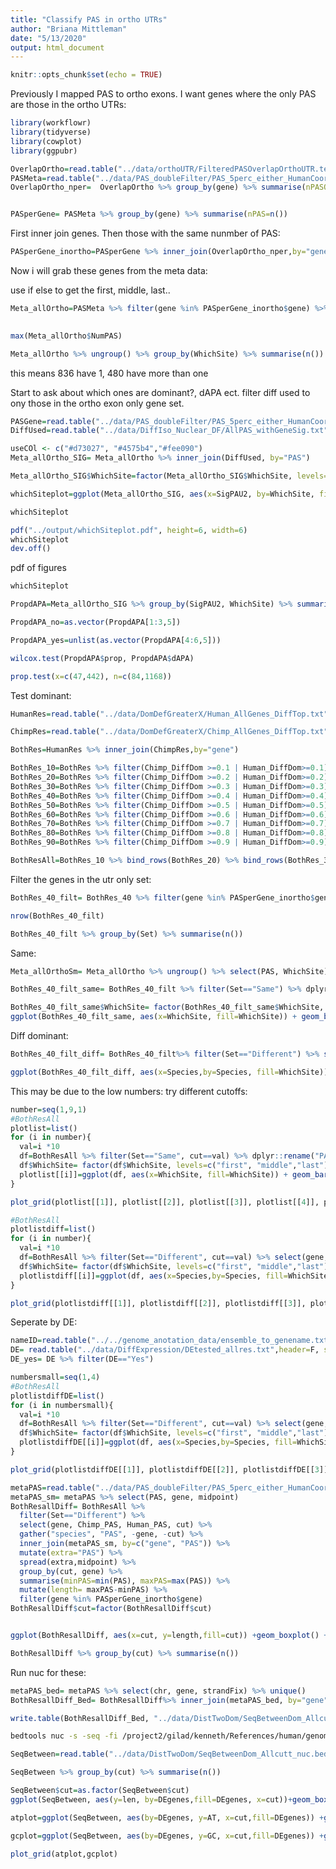 ```yaml
---
title: "Classify PAS in ortho UTRs"
author: "Briana Mittleman"
date: "5/13/2020"
output: html_document
---
```


```r
knitr::opts_chunk$set(echo = TRUE)
```

Previously I mapped PAS to ortho exons. I want genes where the only PAS are those in the ortho UTRs:  


```r
library(workflowr)
library(tidyverse)
library(cowplot)
library(ggpubr)
```

```r
OverlapOrtho=read.table("../data/orthoUTR/FilteredPASOverlapOrthoUTR.text", header = T,stringsAsFactors = F) 
PASMeta=read.table("../data/PAS_doubleFilter/PAS_5perc_either_HumanCoord_BothUsage_meta_doubleFilter.txt",header = T,stringsAsFactors = F) 
OverlapOrtho_nper=  OverlapOrtho %>% group_by(gene) %>% summarise(nPASOrtho=n())


PASperGene= PASMeta %>% group_by(gene) %>% summarise(nPAS=n())
```

First inner join genes. Then those with the same nunmber of PAS: 

```r
PASperGene_inortho=PASperGene %>% inner_join(OverlapOrtho_nper,by="gene") %>% filter(nPAS==nPASOrtho)


```

Now i will grab these genes from the meta data: 

use if else to get the first, middle, last.. 

```r
Meta_allOrtho=PASMeta %>% filter(gene %in% PASperGene_inortho$gene) %>% group_by(gene) %>% arrange(start) %>% mutate(NumPAS=ifelse(strandFix=="+", 1:n(), n():1),number=n()) %>% mutate(WhichSite=ifelse(number==NumPAS, ifelse(NumPAS==1, "single", "last"), ifelse(NumPAS==1, "first", "middle")))
                                
```

```r
max(Meta_allOrtho$NumPAS)
```


```r
Meta_allOrtho %>% ungroup() %>% group_by(WhichSite) %>% summarise(n())
```

this means 836 have 1, 480 have more than one

Start to ask about which ones are dominant?, dAPA ect. 
filter diff used to ony those in the ortho exon only gene set. 

```r
PASGene=read.table("../data/PAS_doubleFilter/PAS_5perc_either_HumanCoord_BothUsage_meta_doubleFilter.txt",stringsAsFactors = F, header = T) %>% select(PAS, chr, start, end,loc)
DiffUsed=read.table("../data/DiffIso_Nuclear_DF/AllPAS_withGeneSig.txt",header = T,stringsAsFactors = F) %>% inner_join(PASGene, by=c("chr",'start','end')) %>% filter(gene %in% PASperGene_inortho$gene) %>% select(PAS, SigPAU2)
```

```r

useCOl <- c("#d73027", "#4575b4","#fee090")
Meta_allOrtho_SIG= Meta_allOrtho %>% inner_join(DiffUsed, by="PAS")

Meta_allOrtho_SIG$WhichSite=factor(Meta_allOrtho_SIG$WhichSite, levels=c("last", "middle", "first"))

whichSiteplot=ggplot(Meta_allOrtho_SIG, aes(x=SigPAU2, by=WhichSite, fill=WhichSite)) + geom_bar(stat="count", position = "fill") + labs(x="Differentially used PAS",y="Proportion of sites", title="Differentially used PAS are more likely to be the \nfirst site in orthologous 3' UTRs") + scale_fill_manual(values=useCOl, name="") + theme(legend.position = "bottom")

whichSiteplot
```

```r
pdf("../output/whichSiteplot.pdf", height=6, width=6)
whichSiteplot
dev.off()
```

pdf of figures 
```r
whichSiteplot
```

```r
PropdAPA=Meta_allOrtho_SIG %>% group_by(SigPAU2, WhichSite) %>% summarise(n=n()) %>% ungroup() %>% group_by(SigPAU2) %>% mutate(nDapa=sum(n), prop=n/nDapa,dAPA=ifelse(SigPAU2=="Yes",1,0))

PropdAPA_no=as.vector(PropdAPA[1:3,5])

PropdAPA_yes=unlist(as.vector(PropdAPA[4:6,5]))

wilcox.test(PropdAPA$prop, PropdAPA$dAPA)

prop.test(x=c(47,442), n=c(84,1168))
```

Test dominant:  

```r
HumanRes=read.table("../data/DomDefGreaterX/Human_AllGenes_DiffTop.txt", col.names = c("Human_PAS", "gene","Human_DiffDom"),stringsAsFactors = F)

ChimpRes=read.table("../data/DomDefGreaterX/Chimp_AllGenes_DiffTop.txt", col.names = c("Chimp_PAS", "gene","Chimp_DiffDom"),stringsAsFactors = F)

BothRes=HumanRes %>% inner_join(ChimpRes,by="gene")

BothRes_10=BothRes %>% filter(Chimp_DiffDom >=0.1 | Human_DiffDom>=0.1) %>% mutate(Set= ifelse(Human_PAS==Chimp_PAS,"Same", "Different"),cut=10) 
BothRes_20=BothRes %>% filter(Chimp_DiffDom >=0.2 | Human_DiffDom>=0.2) %>% mutate(Set= ifelse(Human_PAS==Chimp_PAS,"Same", "Different"),cut=20)
BothRes_30=BothRes %>% filter(Chimp_DiffDom >=0.3 | Human_DiffDom>=0.3) %>% mutate(Set= ifelse(Human_PAS==Chimp_PAS,"Same", "Different"),cut=30)
BothRes_40=BothRes %>% filter(Chimp_DiffDom >=0.4 | Human_DiffDom>=0.4) %>% mutate(Set= ifelse(Human_PAS==Chimp_PAS,"Same", "Different"),cut=40)
BothRes_50=BothRes %>% filter(Chimp_DiffDom >=0.5 | Human_DiffDom>=0.5) %>% mutate(Set= ifelse(Human_PAS==Chimp_PAS,"Same", "Different"),cut=50)
BothRes_60=BothRes %>% filter(Chimp_DiffDom >=0.6 | Human_DiffDom>=0.6) %>% mutate(Set= ifelse(Human_PAS==Chimp_PAS,"Same", "Different"),cut=60)
BothRes_70=BothRes %>% filter(Chimp_DiffDom >=0.7 | Human_DiffDom>=0.7) %>% mutate(Set= ifelse(Human_PAS==Chimp_PAS,"Same", "Different"),cut=70)
BothRes_80=BothRes %>% filter(Chimp_DiffDom >=0.8 | Human_DiffDom>=0.8) %>% mutate(Set= ifelse(Human_PAS==Chimp_PAS,"Same", "Different"),cut=80)
BothRes_90=BothRes %>% filter(Chimp_DiffDom >=0.9 | Human_DiffDom>=0.9) %>% mutate(Set= ifelse(Human_PAS==Chimp_PAS,"Same", "Different"),cut=90)

BothResAll=BothRes_10 %>% bind_rows(BothRes_20) %>% bind_rows(BothRes_30) %>% bind_rows(BothRes_40) %>% bind_rows(BothRes_50) %>% bind_rows(BothRes_60) %>% bind_rows(BothRes_70) %>% bind_rows(BothRes_80) %>% bind_rows(BothRes_90)
```

Filter the genes in the utr only set:  

```r
BothRes_40_filt= BothRes_40 %>% filter(gene %in% PASperGene_inortho$gene )

nrow(BothRes_40_filt)

BothRes_40_filt %>% group_by(Set) %>% summarise(n())
```

Same:  

```r
Meta_allOrthoSm= Meta_allOrtho %>% ungroup() %>% select(PAS, WhichSite)

BothRes_40_filt_same= BothRes_40_filt %>% filter(Set=="Same") %>% dplyr::rename("PAS" = Human_PAS) %>% inner_join(Meta_allOrthoSm, by="PAS")

BothRes_40_filt_same$WhichSite= factor(BothRes_40_filt_same$WhichSite, levels=c("last", "middle","first"))
ggplot(BothRes_40_filt_same, aes(x=WhichSite, fill=WhichSite)) + geom_bar(stat="count" ) + scale_fill_manual(values=useCOl)
```

Diff dominant:  

```r
BothRes_40_filt_diff= BothRes_40_filt%>% filter(Set=="Different") %>% select(gene, Human_PAS, Chimp_PAS) %>% gather("Species","PAS", -gene) %>%   inner_join(Meta_allOrthoSm, by="PAS")

ggplot(BothRes_40_filt_diff, aes(x=Species,by=Species, fill=WhichSite)) + geom_bar(stat="count",position = "dodge" ) + scale_fill_manual(values=useCOl) 
```
This may be due to the low numbers: try different cutoffs:  


```r
number=seq(1,9,1)
#BothResAll
plotlist=list()
for (i in number){
  val=i *10
  df=BothResAll %>% filter(Set=="Same", cut==val) %>% dplyr::rename("PAS" = Human_PAS) %>% inner_join(Meta_allOrthoSm, by="PAS")
  df$WhichSite= factor(df$WhichSite, levels=c("first", "middle","last"))
  plotlist[[i]]=ggplot(df, aes(x=WhichSite, fill=WhichSite)) + geom_bar(stat="count" ) + scale_fill_manual(values=useCOl) + labs(title=paste(val, "Same Dominant" , nrow(df), sep="_")) +theme(legend.position = "bottom")
}
```


```r
plot_grid(plotlist[[1]], plotlist[[2]], plotlist[[3]], plotlist[[4]], plotlist[[5]], plotlist[[6]], plotlist[[7]], plotlist[[8]], plotlist[[9]]) 
```

```r

#BothResAll
plotlistdiff=list()
for (i in number){
  val=i *10
  df=BothResAll %>% filter(Set=="Different", cut==val) %>% select(gene, Human_PAS, Chimp_PAS) %>% gather("Species","PAS", -gene) %>%   inner_join(Meta_allOrthoSm, by="PAS")
  df$WhichSite= factor(df$WhichSite, levels=c("first", "middle","last"))
  plotlistdiff[[i]]=ggplot(df, aes(x=Species,by=Species, fill=WhichSite)) + geom_bar(stat="count",position = "dodge" ) + scale_fill_manual(values=useCOl) + labs(title=paste(val, "Different Dominant" , nrow(df), sep="_")) +theme(legend.position = "bottom")
}
```

```r
plot_grid(plotlistdiff[[1]], plotlistdiff[[2]], plotlistdiff[[3]], plotlistdiff[[4]], plotlistdiff[[5]], plotlistdiff[[6]], plotlistdiff[[7]], plotlistdiff[[8]], plotlistdiff[[9]])
```

Seperate by DE:

```r
 
nameID=read.table("../../genome_anotation_data/ensemble_to_genename.txt",sep="\t", header = T, stringsAsFactors = F)
DE= read.table("../data/DiffExpression/DEtested_allres.txt",header=F, stringsAsFactors = F,col.names = c('Gene_stable_ID', 'logFC' ,'AveExpr', 't', 'P.Value', 'adj.P.Val', 'B')) %>% inner_join(nameID, by="Gene_stable_ID") %>% dplyr::select(-Gene_stable_ID, -Source_of_gene_name) %>% dplyr::rename("gene"=Gene.name) %>% mutate(DE=ifelse(adj.P.Val<=.05, "Yes","No")) %>% select(gene,DE)
DE_yes= DE %>% filter(DE=="Yes")

numbersmall=seq(1,4)
#BothResAll
plotlistdiffDE=list()
for (i in numbersmall){
  val=i *10
  df=BothResAll %>% filter(Set=="Different", cut==val) %>% select(gene, Human_PAS, Chimp_PAS) %>% gather("Species","PAS", -gene) %>%   inner_join(Meta_allOrthoSm, by="PAS") %>% mutate(DEgenes=ifelse(gene %in%DE_yes$gene, "DE", "Not"))
  df$WhichSite= factor(df$WhichSite, levels=c("first", "middle","last"))
  plotlistdiffDE[[i]]=ggplot(df, aes(x=Species,by=Species, fill=WhichSite)) + geom_bar(stat="count",position = "dodge" ) + scale_fill_manual(values=useCOl) + labs(title=paste(val, "Different Dominant" , nrow(df), sep="_")) +theme(legend.position = "bottom") + facet_grid(~DEgenes)
}
```

```r
plot_grid(plotlistdiffDE[[1]], plotlistdiffDE[[2]], plotlistdiffDE[[3]], plotlistdiffDE[[4]])

```

```r

metaPAS=read.table("../data/PAS_doubleFilter/PAS_5perc_either_HumanCoord_BothUsage_meta_doubleFilter.txt",stringsAsFactors = F, header = T) %>% mutate(midpoint=start+100)
metaPAS_sm= metaPAS %>% select(PAS, gene, midpoint)
BothResallDiff= BothResAll %>%
  filter(Set=="Different") %>% 
  select(gene, Chimp_PAS, Human_PAS, cut) %>% 
  gather("species", "PAS", -gene, -cut) %>% 
  inner_join(metaPAS_sm, by=c("gene", "PAS")) %>% 
  mutate(extra="PAS") %>% 
  spread(extra,midpoint) %>% 
  group_by(cut, gene) %>% 
  summarise(minPAS=min(PAS), maxPAS=max(PAS)) %>% 
  mutate(length= maxPAS-minPAS) %>% 
  filter(gene %in% PASperGene_inortho$gene)
BothResallDiff$cut=factor(BothResallDiff$cut)


ggplot(BothResallDiff, aes(x=cut, y=length,fill=cut)) +geom_boxplot() + theme(legend.position = "none")+ scale_fill_brewer(palette = "Set1")  + geom_jitter() + labs(title="Distance between center of different Dominant PAS",y="basepairs",x="cutoff")

```
```r
BothResallDiff %>% group_by(cut) %>% summarise(n())
```

Run nuc for these:  

```r

metaPAS_bed= metaPAS %>% select(chr, gene, strandFix) %>% unique()
BothResallDiff_Bed= BothResallDiff%>% inner_join(metaPAS_bed, by="gene") %>% select(chr, minPAS, maxPAS, gene, cut, strandFix ) %>% arrange(chr, minPAS)

write.table(BothResallDiff_Bed, "../data/DistTwoDom/SeqBetweenDom_Allcutt.bed", quote = F, col.names = F, row.names = F, sep="\t")


```


```bash

bedtools nuc -s -seq -fi /project2/gilad/kenneth/References/human/genome/hg38.fa -bed ../data/DistTwoDom/SeqBetweenDom_Allcutt.bed > ../data/DistTwoDom/SeqBetweenDom_Allcutt_nuc.bed
```

```r
SeqBetween=read.table("../data/DistTwoDom/SeqBetweenDom_Allcutt_nuc.bed", col.names = c(colnames(BothResallDiff_Bed),"AT", "GC", "A", "C", "G", "T","N", "other", "len", "seq" )) %>% mutate(DEgenes=ifelse(gene %in%DE_yes$gene, "DE", "Not")) 

SeqBetween %>% group_by(cut) %>% summarise(n())
```

```r
SeqBetween$cut=as.factor(SeqBetween$cut)
ggplot(SeqBetween, aes(y=len, by=DEgenes,fill=DEgenes, x=cut))+geom_boxplot() + geom_jitter()+scale_fill_brewer(palette = "Set1")+ labs(y="Nucleotides", title="Distance between Dominant PAS")+ theme(legend.position = "bottom") 
```

```r
atplot=ggplot(SeqBetween, aes(by=DEgenes, y=AT, x=cut,fill=DEgenes)) +geom_boxplot()+geom_jitter() +scale_fill_brewer(palette = "Set1")+ labs(y="AT proportion", title="AT proportion for Seq between dominat")+ theme(legend.position = "bottom") 
```
```r
gcplot=ggplot(SeqBetween, aes(by=DEgenes, y=GC, x=cut,fill=DEgenes)) +geom_boxplot()+geom_jitter() +scale_fill_brewer(palette = "Set1")+ theme(legend.position = "bottom") +labs(y="GC proportion", title="GC proportion for Seq between dominat")
```

```r
plot_grid(atplot,gcplot)
```


